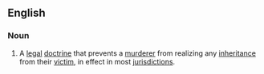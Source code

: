 ==English==
===Noun===
{{en-noun|sg=[[slayer]] [[rule]]}}
# {{legal}} A [[legal]] [[doctrine]] that prevents a [[murderer]] from realizing any [[inheritance]] from their [[victim]], in effect in most [[jurisdiction]]s.
